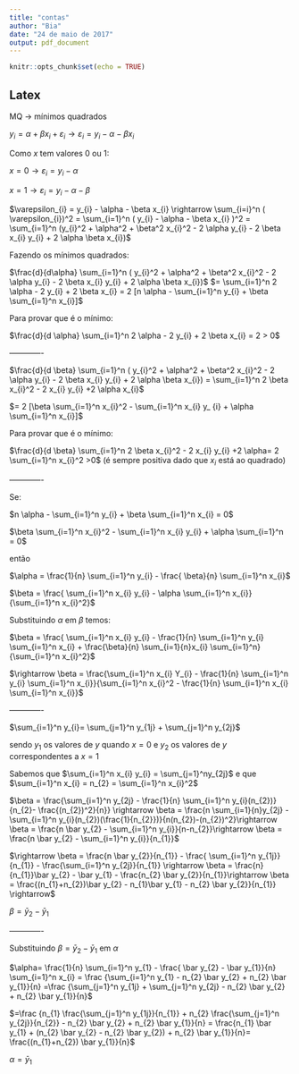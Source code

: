 ```yaml
---
title: "contas"
author: "Bia"
date: "24 de maio de 2017"
output: pdf_document
---
```


```r
knitr::opts_chunk$set(echo = TRUE)
```

## Latex

MQ $\rightarrow$ mínimos quadrados
<p>
$y_{i}= \alpha + \beta x_{i} + \varepsilon_{i} \rightarrow \varepsilon_{i} = y_{i} - \alpha - \beta x_{i}$
<p>
Como $x$ tem valores 0 ou 1:
<p>
$x = 0 \rightarrow \varepsilon_{i} = y_{i}- \alpha$<p>
$x= 1 \rightarrow \varepsilon_{i} = y_{i} - \alpha - \beta$
<p>
$\varepsilon_{i} = y_{i} - \alpha - \beta x_{i} \rightarrow \sum_{i=i}^n ( \varepsilon_{i})^2 = \sum_{i=1}^n ( y_{i} - \alpha - \beta x_{i} )^2 = \sum_{i=1}^n (y_{i}^2 + \alpha^2 + \beta^2 x_{i}^2 - 2 \alpha y_{i} - 2 \beta x_{i} y_{i} + 2 \alpha \beta x_{i})$
<p>

Fazendo os mínimos quadrados:<p>
$\frac{d}{d\alpha} \sum_{i=1}^n ( y_{i}^2 + \alpha^2 + \beta^2 x_{i}^2 - 2 \alpha y_{i} - 2 \beta x_{i} y_{i} + 2 \alpha \beta x_{i})$
$= \sum_{i=1}^n 2 \alpha - 2 y_{i} + 2 \beta x_{i} = 2 [n \alpha - \sum_{i=1}^n y_{i} + \beta \sum_{i=1}^n x_{i}]$
<p>
Para provar que é o mínimo:
<p>
$\frac{d}{d \alpha} \sum_{i=1}^n 2 \alpha - 2 y_{i} + 2 \beta x_{i} = 2 > 0$
<p>
-------------<p>
$\frac{d}{d \beta} \sum_{i=1}^n ( y_{i}^2 + \alpha^2 + \beta^2 x_{i}^2 - 2 \alpha y_{i} - 2 \beta x_{i} y_{i} + 2 \alpha \beta x_{i}) = \sum_{i=1}^n 2 \beta x_{i}^2 - 2 x_{i} y_{i} +2 \alpha x_{i}$
<p>
$= 2 [\beta \sum_{i=1}^n x_{i}^2 - \sum_{i=1}^n x_{i} y_ {i} + \alpha \sum_{i=1}^n x_{i}]$
<p>
Para provar que é o mínimo:
<p>
$\frac{d}{d \beta} \sum_{i=1}^n 2 \beta x_{i}^2 - 2 x_{i} y_{i} +2 \alpha= 2 \sum_{i=1}^n x_{i}^2 >0$ 
(é sempre positiva dado que $x_{i}$ está ao quadrado)<p>
-------------<p>
Se:<p>

$n \alpha - \sum_{i=1}^n y_{i} + \beta \sum_{i=1}^n x_{i} = 0$<P>
$\beta \sum_{i=1}^n x_{i}^2 - \sum_{i=1}^n x_{i} y_{i} + \alpha \sum_{i=1}^n = 0$<p>
então<p>
$\alpha = \frac{1}{n} \sum_{i=1}^n y_{i} - \frac{ \beta}{n} \sum_{i=1}^n x_{i}$<p>
$\beta = \frac{ \sum_{i=1}^n x_{i} y_{i} - \alpha \sum_{i=1}^n x_{i}}{\sum_{i=1}^n x_{i}^2}$<p>
Substituindo $\alpha$ em $\beta$ temos:<p>
$\beta = \frac{ \sum_{i=1}^n x_{i} y_{i} - \frac{1}{n} \sum_{i=1}^n y_{i} \sum_{i=1}^n x_{i} + \frac{\beta}{n} \sum_{i=1}{n}x_{i} \sum_{i=1}^n} {\sum_{i=1}^n x_{i}^2}$<p>
$\rightarrow \beta = \frac{\sum_{i=1}^n x_{i} Y_{i} - \frac{1}{n} \sum_{i=1}^n y_{i} \sum_{i=1}^n x_{i}}{\sum_{i=1}^n x_{i}^2 - \frac{1}{n} \sum_{i=1}^n x_{i} \sum_{i=1}^n x_{i}}$<p>
-------------<p>
$\sum_{i=1}^n y_{i}= \sum_{j=1}^n y_{1j} + \sum_{j=1}^n y_{2j}$<p>
sendo $y_{1}$ os valores de $y$ quando $x=0$ e $y_{2}$ os valores de $y$ correspondentes a $x=1$<p>
Sabemos que $\sum_{i=1}^n x_{i} y_{i} = \sum_{j=1}^ny_{2j}$ e que $\sum_{i=1}^n x_{i} = n_{2} = \sum_{i=1}^n x_{i}^2$<p>
$\beta = \frac{\sum_{i=1}^n y_{2j} -  \frac{1}{n} \sum_{i=1}^n y_{i}(n_{2})}{n_{2}- \frac{(n_{2})^2}{n}} \rightarrow \beta = \frac{n \sum_{i=1}{n}y_{2j} - \sum_{i=1}^n y_{i}(n_{2})(\frac{1}{n_{2}})}{n(n_{2})-(n_{2})^2}\rightarrow \beta = \frac{n \bar y_{2} - \sum_{i=1}^n y_{i}}{n-n_{2}}\rightarrow \beta = \frac{n \bar y_{2} - \sum_{i=1}^n y_{i}}{n_{1}}$<p>
$\rightarrow \beta = \frac{n \bar y_{2}}{n_{1}} - \frac{ \sum_{i=1}^n y_{1j}}{n_{1}} - \frac{\sum_{i=1}^n y_{2j}}{n_{1}} \rightarrow \beta = \frac{n}{n_{1}}\bar y_{2} - \bar y_{1} - \frac{n_{2} \bar y_{2}}{n_{1}}\rightarrow \beta = \frac{(n_{1}+n_{2})\bar y_{2} - n_{1}\bar y_{1} - n_{2} \bar y_{2}}{n_{1}} \rightarrow$<p>
$\beta = \bar y_{2} - \bar y_{1}$<p>
-------------<p>
Substituindo $\beta = \bar y_{2} - \bar y_{1}$ em $\alpha$<p>
$\alpha= \frac{1}{n} \sum_{i=1}^n y_{1} - \frac{ \bar y_{2} - \bar y_{1}}{n} \sum_{i=1}^n x_{i} = \frac {\sum_{i=1}^n y_{1} - n_{2} \bar y_{2} + n_{2} \bar y_{1}}{n} =\frac {\sum_{j=1}^n y_{1j} + \sum_{j=1}^n y_{2j} - n_{2} \bar y_{2} + n_{2} \bar y_{1}}{n}$<p>
$=\frac {n_{1} \frac{\sum_{j=1}^n y_{1j}}{n_{1}} + n_{2} \frac{\sum_{j=1}^n y_{2j}}{n_{2}} - n_{2} \bar y_{2} + n_{2} \bar y_{1}}{n} = \frac{n_{1} \bar y_{1} + (n_{2} \bar y_{2} - n_{2} \bar y_{2}) + n_{2} \bar y_{1}}{n}= \frac{(n_{1}+n_{2}) \bar y_{1}}{n}$<p>
$\alpha = \bar y_{1}$